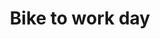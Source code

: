 ---
title: "Bike to work day "
description: "Il 17 Aprile è il bike to work day e promuove un’alternativa salutare all’andare a lavoro con i mezzi di tutti i giorni. Qui nei monti sono presenti varie piste ciclabili tra cui strade secondarie e rurali che non solo collegano i paesini del luogo ma sono anche perfette per godere appieno del paesaggio montano."
---